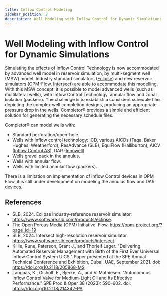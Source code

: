 ```yaml
---
title: Inflow Control Modeling
sidebar_position: 2
description: Well Modeling with Inflow Control for Dynamic Simulations
---
```


# Well Modeling with Inflow Control for Dynamic Simulations

Simulating the effects of Inflow Control Technology is now accommodated by advanced well model in reservoir simulation,
by multi-segment well (MSW) model.
Industry standard simulators ([Eclipse](https://www.software.slb.com/products/eclipse)) and new reservoir simulators
([OPM-Flow](https://opm-project.org/?page_id=19), [Intersect](https://www.software.slb.com/products/intersect))
are able to accommodate this modelling.
With this MSW concept, it is possible to model advanced wells (such as multilateral wells),
with Inflow Control Technology, annular flow and zonal isolation (packers).
The challenge is to establish a consistent schedule files depicting the complex well completion designs,
producing an appropriate pressure drop in the wells.
Completor® provides a simple and efficient solution for generating the necessary schedule files.

Completor® can model wells with:
- Standard perforation/open-hole.
- Wells with inflow control technology: ICD, various AICDs (Taqa, Baker Hughes, Weatherford), ResAdvance (SLB),
EquiFlow (Halliburton), AICV ([Inflow Control AS](https://doi.org/10.2118/214342-PA)), DAR ([Innowell](https://doi.org/10.2118/205868-MS)).
- Wells gravel pack in the annulus.
- Wells with annular flow.
- Wells with limited annular flow (packers).

There is a limitation on implementation of Inflow Control devices in OPM Flow,
it is still under development on modeling the annulus flow and DAR devices.

## References
- SLB, 2024. Eclipse industry-reference reservoir simulator. https://www.software.slb.com/products/eclipse.
- The Open Porous Media (OPM) Initiative. Flow. https://opm-project.org/?page_id=19
- SLB, 2024. Intersect high-resolution reservoir simulator. https://www.software.slb.com/products/intersect.
- Killie, Rune, Paterson, Grant J., and Thorleif Lager. "Delivering Automated Reservoir Management with Birth of the First Ever Universal Inflow Control System UICS." Paper presented at the SPE Annual Technical Conference and Exhibition, Dubai, UAE, September 2021. doi: https://doi.org/10.2118/205868-MS
- Langaas, K., Gisholt, E., Bjerke, A., and V. Mathiesen. "Autonomous Inflow Control Valve for Medium-Light Oil and Its Effective Performance." SPE Prod & Oper 38 (2023): 590–602. doi: https://doi.org/10.2118/214342-PA
